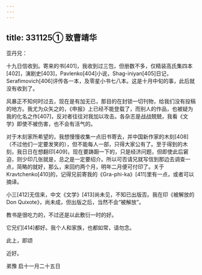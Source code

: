 ```yaml
---
---
---
```

title: 331125① 致曹靖华
---




亚丹兄：

十九日信收到。寄来的书[401]，我收到过三包，但册数不多，仅精装高氏集四本[402]，演剧史[403]，Pavlenko[404]小说，Shag-iniyan[405]日记，Serafimovich[406]评传各一本，及零星小书七八本。这是十月中旬的事，此后就没有收到了。

风暴正不知何时过去，现在是有加无已，那目的在封锁一切刊物，给我们没有投稿的地方。我尤为众矢之的，《申报》上已经不能登载了，而别人的作品，也被疑为我的化名之作[407]，反对者往往对我加以攻击。各杂志是战战兢兢，我看《文学》即使不被伤害，也不会有活气的。

对于木刻家所希望的，我想慢慢收集一点旧书寄去，并中国新作家的木刻[408]（不过他们一定要发笑的），但不能每人一部，只得大家公有了。至于得到的木刻，我日日在想翻印[409]，现在要踌蹰一下的，只是经济问题，但即使此后窘迫，则少印几张就是，总之是一定要绍介。所以可否请兄就写信到那边去调查一点，简略的就好，那么，来回约两个月，明年二月便可付印了。关于Kravtchenko[410]的，记得兄前寄我的《Gra-phi-ka》[411]里有一点，或者可以摘译。

小三[412]无信来，中文《文学》[413]尚未见，不知已出版否。我在印《被解放的Don Quixote》，尚未成，但出版之后，当然不会“被解放”。

教书是很吃力的，不过还是以此敷衍一时的好。

它兄们[414]都好。我个人和家族，也都如常，请勿念。

此上，即颂

近好。

弟豫 启十一月二十五日